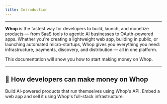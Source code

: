 ```yaml
---
title: Introduction
---
```


---

**Whop** is the fastest way for developers to build, launch, and monetize products — from SaaS tools to agentic AI businesses to OAuth-powered apps. Whether you're creating a lightweight web app, building in public, or launching automated micro-startups, Whop gives you everything you need: infrastructure, payments, discovery, and distribution — all in one platform.

This documentation will show you how to start making money on Whop.

---

## 💸 How developers can make money on Whop

<CardGroup cols={2}>
  <Card
    title="Build an agentic app"
    icon="bolt"
    href="/what-to-build/agentic-businesses"
    color="#0285c7"
  >
    Build AI-powered products that run themselves using Whop's API.
  </Card>
  <Card
    title="Sell a web app or game"
    href="/what-to-build/saas"
    icon="globe"
    color="#ea5a0c"
  >
    Embed a web app and sell it using Whop's full-stack infrastructure.
  </Card>
</CardGroup>
